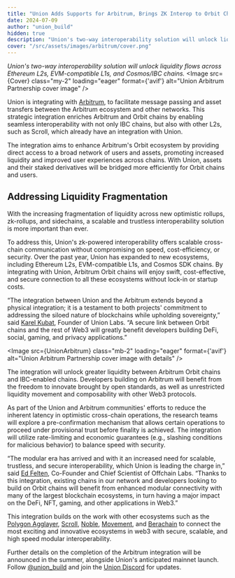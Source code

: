 ```yaml
---
title: "Union Adds Supports for Arbitrum, Brings ZK Interop to Orbit Chains"
date: 2024-07-09
author: "union_build"
hidden: true
description: "Union's two-way interoperability solution will unlock liquidity flows across Ethereum L2s, EVM-compatible L1s, and Cosmos/IBC chains."
cover: "/src/assets/images/arbitrum/cover.png"
---
```



*Union's two-way interoperability solution will unlock liquidity flows across Ethereum L2s, EVM-compatible L1s, and Cosmos/IBC chains.*
<Image
  src={Cover}
  class="my-2"
  loading="eager"
  format={'avif'}
  alt="Union Arbitrum Partnership cover image"
/>

Union is integrating with [Arbitrum](https://arbitrum.io/), to facilitate message passing and asset transfers between the Arbitrum ecosystem and other networks.
This strategic integration enriches Arbitrum and Orbit chains by enabling seamless interoperability with not only IBC chains,
but also with other L2s, such as Scroll, which already have an integration with Union.

The integration aims to enhance Arbitrum's Orbit ecosystem by providing direct access to a broad network of users and assets,
promoting increased liquidity and improved user experiences across chains.
With Union, assets and their staked derivatives will be bridged more efficiently for Orbit chains and users.

## Addressing Liquidity Fragmentation

With the increasing fragmentation of liquidity across new optimistic rollups, zk-rollups, and sidechains,
a scalable and trustless interoperability solution is more important than ever.

To address this, Union's zk-powered interoperability offers scalable cross-chain communication without compromising on speed,
cost-efficiency, or security. Over the past year, Union has expanded to new ecosystems, including Ethereum L2s,
EVM-compatible L1s, and Cosmos SDK chains. By integrating with Union, Arbitrum Orbit chains will enjoy swift, cost-effective,
and secure connection to all these ecosystems without lock-in or startup costs.

“The integration between Union and the Arbitrum extends beyond a physical integration;
it is a testament to both projects' commitment to addressing the siloed nature of blockchains while upholding sovereignty,”
said [Karel Kubat](https://x.com/0xkaiserkarel), Founder of Union Labs. “A secure link between Orbit chains and the rest of Web3 will greatly benefit developers building DeFi,
social, gaming, and privacy applications.”

<Image
  src={UnionArbitrum}
  class="mb-2"
  loading="eager"
  format={'avif'}
  alt="Union Arbitrum Partnership cover image with details"
/>

The integration will unlock greater liquidity between Arbitrum Orbit chains and IBC-enabled chains.
Developers building on Arbitrum will benefit from the freedom to innovate brought by open standards,
as well as unrestricted liquidity movement and composability with other Web3 protocols.

As part of the Union and Arbitrum communities' efforts to reduce the inherent latency in optimistic cross-chain operations,
the research teams will explore a pre-confirmation mechanism that allows certain operations to proceed under provisional trust before finality is achieved.
The integration will utilize rate-limiting and economic guarantees (e.g., slashing conditions for malicious behavior) to balance speed with security. 

“The modular era has arrived and with it an increased need for scalable, trustless, and secure interoperability, which Union is leading the charge in,”
said [Ed Felten](https://www.linkedin.com/in/ed-felten-275171), Co-Founder and Chief Scientist of Offchain Labs. “Thanks to this integration,
existing chains in our network and developers looking to build on Orbit chains will benefit from enhanced modular connectivity with many of the largest blockchain ecosystems,
in turn having a major impact on the DeFi, NFT, gaming, and other applications in Web3.”

This integration builds on the work with other ecosystems such as the [Polygon Agglayer](https://union.build/blog/polygon-integration), [Scroll](https://union.build/blog/scroll-partnership),
[Noble](https://union.build/blog/noble-and-movement-partnership), [Movement](https://union.build/blog/noble-and-movement-partnership), and [Berachain](https://x.com/union_build/status/1793658292117377374)
to connect the most exciting and innovative ecosystems in web3 with secure, scalable, and high speed modular interoperability.

Further details on the completion of the Arbitrum integration will be announced in the summer,
alongside Union's anticipated mainnet launch. Follow [@union_build](https://x.com/union_build) and join the [Union Discord](https://discord.com/invite/union-build) for updates.
